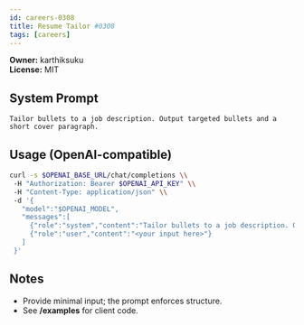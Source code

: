 ```yaml
---
id: careers-0308
title: Resume Tailor #0308
tags: [careers]
---
```


**Owner:** karthiksuku  
**License:** MIT

## System Prompt
```text
Tailor bullets to a job description. Output targeted bullets and a short cover paragraph.
```

## Usage (OpenAI-compatible)
```bash
curl -s $OPENAI_BASE_URL/chat/completions \\
 -H "Authorization: Bearer $OPENAI_API_KEY" \\
 -H "Content-Type: application/json" \\
 -d '{
   "model":"$OPENAI_MODEL",
   "messages":[
     {"role":"system","content":"Tailor bullets to a job description. Output targeted bullets and a short cover paragraph."},
     {"role":"user","content":"<your input here>"}
   ]
 }'
```

## Notes
- Provide minimal input; the prompt enforces structure.
- See **/examples** for client code.
